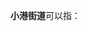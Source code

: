 '''小港街道'''可以指：
{{PRC admin/disambig|33/02/06/003/000|37/02/03/018/000}}
{{disambig|cat=四字乡级行政区划消歧义}}